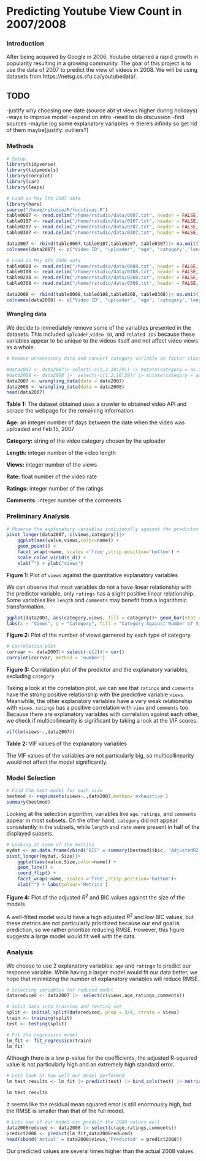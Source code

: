 # Predicting Youtube View Count in 2007/2008

### Introduction

After being acquired by Google in 2006, Youtube obtained a rapid growth in popularity resulting in a growing community. The goal of this project is to use the data of 2007 to predict the view of videos in 2008. We will be using datasets from https://netsg.cs.sfu.ca/youtubedata/. 

## TODO
-justify why choosing one date (source abt yt views higher during holidays)
-ways to improve model
-expand on intro
-need to do discussion
-find sources
-maybe log some explanatory variables -> there's infinity so get rid of them maybe(justify: outliers?)

### Methods

```r
# Setup
library(tidyverse)
library(tidymodels)
library(corrplot)
library(car)
library(leaps)
```

```r
# Load in May 5th 2007 data
library(here)
source("/home/rstudio/R/functions.R")
table0007 <- read.delim("/home/rstudio/data/0007.txt", header = FALSE, sep = "\t", dec = ".")
table0107 <- read.delim("/home/rstudio/data/0107.txt", header = FALSE, sep = "\t", dec = ".")
table0207 <- read.delim("/home/rstudio/data/0207.txt", header = FALSE, sep = "\t", dec = ".")
table0307 <- read.delim("/home/rstudio/data/0307.txt", header = FALSE, sep = "\t", dec = ".")

data2007 <- rbind(table0007,table0107,table0207, table0307)|> na.omit()
colnames(data2007) <- c("Video ID", "uploader", "age", 'category','length','views','rate','ratings','comments','related IDs')

# Load in May 4th 2008 data
table0008 <- read.delim("/home/rstudio/data/0008.txt", header = FALSE, sep = "\t", dec = ".")
table0108 <- read.delim("/home/rstudio/data/0108.txt", header = FALSE, sep = "\t", dec = ".")
table0208 <- read.delim("/home/rstudio/data/0208.txt", header = FALSE, sep = "\t", dec = ".")
table0308 <- read.delim("/home/rstudio/data/0308.txt", header = FALSE, sep = "\t", dec = ".")

data2008 <- rbind(table0008,table0108,table0208, table0308)|> na.omit()
colnames(data2008) <- c("Video ID", "uploader", "age", 'category','length','views','rate','ratings','comments','related IDs')
```

#### Wrangling data
We decide to immediately remove some of the variables presented in the datasets. This included `uploader`,`video ID`, and `related IDs` because these variables appear to be unique to the videos itself and not affect video views as a whole.

```r
# Remove unnecessary data and convert category variable as factor class

#data2007 <- data2007|> select(-c(1,2,10:29)) |> mutate(category = as.factor(category))
#data2008 <- data2008 |>  select(-c(1,2,10:29)) |> mutate(category = as.factor(category))
data2007 <- wrangling_data(data = data2007)
data2008 <- wrangling_data(data = data2008)
head(data2007)
```

**Table 1:** The dataset obtained uses a crawler to obtained video API and scrape the webpage for the remaining information.

**Age:** an integer number of days between the date when the video was uploaded and Feb.15, 2007

**Category:** string of the video category chosen by the uploader

**Length:** integer number of the video length

**Views:** integer number of the views

**Rate:** float number of the video rate

**Ratings:** integer number of the ratings

**Comments:** integer number of the comments

### Preliminary Analysis

```r
# Observe the explanatory variables individually against the predictor
pivot_longer(data2007,-c(views,category))|> 
    ggplot(aes(value,views,color=name)) +
    geom_point() +
    facet_wrap(~name, scales ='free',strip.position='bottom') + 
    scale_color_viridis_d() + 
    xlab("") + ylab("views")
```

**Figure 1:** Plot of `views` against the quantitative explanatory variables

We can observe that most variables do not a have linear relationship with the predictor variable, only `ratings` has a slight positive linear relationship. Some variables like `length` and `comments` may benefit from a logarithmic transformation.

```r
ggplot(data2007, aes(category,views, fill = category))+ geom_bar(stat = 'identity')+coord_flip() +
labs(x = "Views", y = "Category", fill = "Category Against Number of Views")
```

**Figure 2:** Plot of the number of views garnered by each type of category.

```r
# Correlation plot
corrvar <- data2007|> select(-c(2))|> cor()
corrplot(corrvar, method = 'number')
```

**Figure 3:** Correlation plot of the predictor and the explanatory variables, excluding `category`

Taking a look at the correlation plot, we can see that `ratings` and `comments` have the strong positive relationship with the predictive variable `views`. Meanwhile, the other explanatory variables have a very weak relationship with `views`. `ratings` has a positive correlation with `view` and `comments` too. Because there are explanatory variables with correlation against each other, we check if multicollinearity is significant by taking a look at the VIF scores.

```r
vif(lm(views~.,data2007))
```

**Table 2:** VIF values of the explanatory variables

The VIF values of the variables are not particularly big, so multicollinearity would not affect the model significantly. 

### Model Selection

```r
# Find the best model for each size
bestmod <- regsubsets(views~.,data2007,method='exhaustive')
summary(bestmod)
```

Looking at the selection algorithm, variables like `age`. `ratings`, and `comments` appear in most subsets. On the other hand, `category` did not appear consistently in the subsets, while `length` and `rate` were present in half of the displayed subsets.

```r
# Looking at some of the metrics
mydat <- as.data.frame(cbind("BIC" = summary(bestmod)$bic, 'AdjustedR2'= summary(bestmod)$adjr2, 'Size' = 1:8))
pivot_longer(mydat,-Size)|> 
    ggplot(aes(value,Size,color=name)) +
    geom_line() +
    coord_flip() +
    facet_wrap(~name, scales ='free',strip.position='bottom')+
    xlab("") + labs(colour='Metrics')
```

**Figure 4:** Plot of the adjusted $R^2$ and BIC values against the size of the models

A well-fitted model would have a high adjusted $R^2$ and low BIC values, but these metrics are not particularly prioritized because our end goal is prediction, so we rather prioritize reducing RMSE. However, this figure suggests a large model would fit well with the data.

### Analysis

We choose to use 2 explanatory variables: `age` and `ratings` to predict our response variable. While having a larger model would fit our data better, we hope that minimizing the number of explanatory variables will reduce RMSE.

```r
# Selecting variables for reduced model
datareduced <- data2007 |>  select(c(views,age,ratings,comments))
```

```r
# Split data into training and testing set
split <- initial_split(datareduced, prop = 3/4, strata = views)
train <- training(split)
test <- testing(split)

# Fit the regression model
lm_fit <- fit_regression(train)
lm_fit
```

Although there is a low p-value for the coefficients, the adjusted R-squared value is not particularly high and an extremely high standard error.

```r
# Lets look at how well our model performed
lm_test_results <- lm_fit |> predict(test) |> bind_cols(test) |> metrics(truth = views, estimate = .pred)

lm_test_results
```

It seems like the residual mean squared error is still enormously high, but the RMSE is smaller than that of the full model.

```r
# Lets see if our model can predict the 2008 values well
data2008reduced <- data2008 |> select(c(age,ratings,comments))
predict2008 <- predict(lm_fit,data2008reduced)
head(cbind('Actual' = data2008$views,'Predicted' = predict2008))
```

Our predicted values are several times higher than the actual 2008 values.

